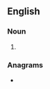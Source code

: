 {{also|zepto-meters}}
==English==

===Noun===
{{head|en|noun form}}

# {{plural of|en|zeptometer}}

===Anagrams===
* {{anagrams|en|a=eeemoprsttz|zeptometres}}